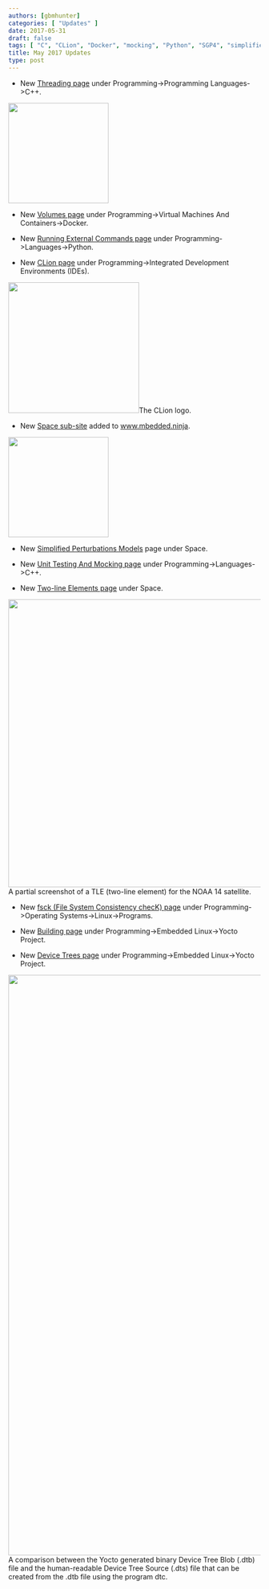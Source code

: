 ```yaml
---
authors: [gbmhunter]
categories: [ "Updates" ]
date: 2017-05-31
draft: false
tags: [ "C", "CLion", "Docker", "mocking", "Python", "SGP4", "simplified perturbations models", "space", "threading", "TLE", "two-line element", "unit testing", "volumes" ]
title: May 2017 Updates
type: post
---
```



* New [Threading page](/programming/languages/c-plus-plus/threading) under Programming->Programming Languages->C++.  


<Image src={thread_needle_icon} width="200px"></Image>

* New [Volumes page](/programming/virtual-machines-and-containers/docker/volumes) under Programming->Virtual Machines And Containers->Docker.

* New [Running External Commands page](/programming/languages/python/running-external-commands) under Programming->Languages->Python.

* New [CLion page](/programming/integrated-development-environments-ides/clion) under Programming->Integrated Development Environments (IDEs).  


<Image src={clion_logo} width="261px">The CLion logo.</Image>

* New [Space sub-site](/space) added to www.mbedded.ninja.  


<Image src={planet_icon_space} width="200px"></Image>

* New [Simplified Perturbations Models](/space/simplified-perturbations-models) page under Space.

* New [Unit Testing And Mocking page](/programming/languages/c-plus-plus/unit-testing-and-mocking) under Programming->Languages->C++.

* New [Two-line Elements page](/space/two-line-elements) under Space.  


<Image src={tle_two_line_element_example_first_quarter} width="575px">A partial screenshot of a TLE (two-line element) for the NOAA 14 satellite.</Image>

* New [fsck (File System Consistency checK) page](/programming/operating-systems/linux/programs/fsck-file-system-consistency-check) under Programming->Operating Systems->Linux->Programs.

* New [Building page](/programming/embedded-linux/yocto-project/building-yocto) under Programming->Embedded Linux->Yocto Project.

* New [Device Trees page](/programming/embedded-linux/yocto-project/device-trees) under Programming->Embedded Linux->Yocto Project.  


<Image src={yocto_device_tree_conversion_from_blob_to_source} width="1159px">A comparison between the Yocto generated binary Device Tree Blob (.dtb) file and the human-readable Device Tree Source (.dts) file that can be created from the .dtb file using the program dtc.</Image>